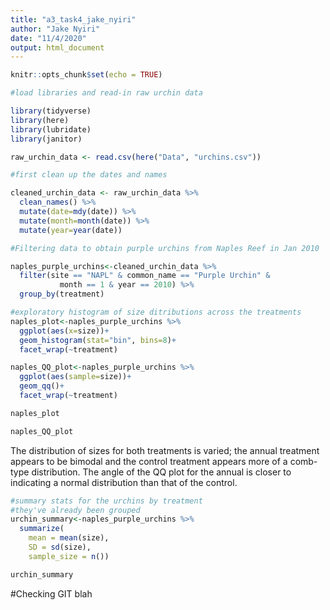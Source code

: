 ```yaml
---
title: "a3_task4_jake_nyiri"
author: "Jake Nyiri"
date: "11/4/2020"
output: html_document
---
```


```r
knitr::opts_chunk$set(echo = TRUE)

#load libraries and read-in raw urchin data

library(tidyverse)
library(here)
library(lubridate)
library(janitor)

raw_urchin_data <- read.csv(here("Data", "urchins.csv"))

```


```r
#first clean up the dates and names

cleaned_urchin_data <- raw_urchin_data %>%
  clean_names() %>%
  mutate(date=mdy(date)) %>%
  mutate(month=month(date)) %>%
  mutate(year=year(date))

```

```r
#Filtering data to obtain purple urchins from Naples Reef in Jan 2010

naples_purple_urchins<-cleaned_urchin_data %>% 
  filter(site == "NAPL" & common_name == "Purple Urchin" &
           month == 1 & year == 2010) %>% 
  group_by(treatment)

#exploratory histogram of size ditributions across the treatments
naples_plot<-naples_purple_urchins %>% 
  ggplot(aes(x=size))+
  geom_histogram(stat="bin", bins=8)+
  facet_wrap(~treatment)

naples_QQ_plot<-naples_purple_urchins %>% 
  ggplot(aes(sample=size))+
  geom_qq()+
  facet_wrap(~treatment)

naples_plot

naples_QQ_plot  
```

The distribution of sizes for both treatments is varied; the annual treatment appears to be bimodal and the control treatment appears more of a comb-type distribution. The angle of the QQ plot for the annual is closer to indicating a normal distribution than that of the control.

```r
#summary stats for the urchins by treatment
#they've already been grouped
urchin_summary<-naples_purple_urchins %>% 
  summarize(
    mean = mean(size),
    SD = sd(size),
    sample_size = n())

urchin_summary
```

#Checking GIT blah
